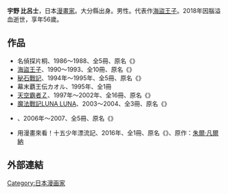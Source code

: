 {{japanese|japanese=宇野 比呂士|kana=うの ひろし|romaji=Uno Hiroshi}}{{漫畫}}

'''宇野 比呂士'''{{BD|1962年|4月6日|2018年|4月10日|catIdx=Uno}}，日本[[漫畫家|漫畫家]]。大分縣出身。男性。代表作[[海盜王子|海盜王子]]。2018年因腦溢血逝世，享年56歲。

==作品==
* 名偵探片桐、1986～1988、全5冊、原名《{{lang|ja|名探偵Mrカタギリ}}》
* [[海盜王子|海盜王子]]、1990～1993、全10冊、原名《{{link-ja|キャプテンキッド}}》
* [[秘石戰記|秘石戰記]]、1994年～1995年、全5冊、原名《{{lang|ja|秘石戦記ストーンバスター}}》
* 幕末覇王伝カオル、1995年、全1冊
* [[天空霸者Ｚ|天空霸者Ｚ]]、1997年～2002年、全16冊、原名《{{lang|ja|天空の覇者Z}}》
* [[魔法戰記LUNA_LUNA|魔法戰記LUNA LUNA]]、2003～2004、全3冊、原名《{{lang|ja|LUNA LUNA}}》
* {{link-ja|恐龙世纪 (漫画)|恐竜世紀ダイナクロア|恐龍世紀}}、2006年～2007、全5冊、原名《{{lang|ja|恐竜世紀ダイナクロア}}》
* 用漫畫來看！十五少年漂流記、2016年、全1冊、原名《{{lang|ja|マンガでよめる! 十五少年漂流記}}》、原作：[[朱爾·凡爾納|朱爾·凡爾納]]

==外部連結==

{{DEFAULTSORT:Uno Hiroshi}}
[[Category:日本漫画家|Category:日本漫画家]]
{{manga-stub}}